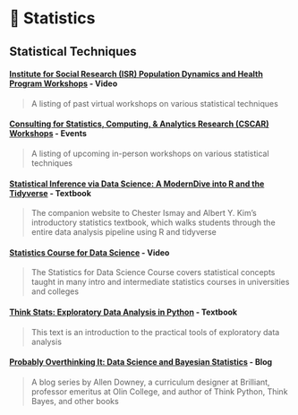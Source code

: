 # 🔢 Statistics

## Statistical Techniques

#### [**Institute for Social Research (ISR) Population Dynamics and Health Program Workshops**](https://pdhp.isr.umich.edu/workshops/past/) **- Video**

> A listing of past virtual workshops on various statistical techniques

#### [**Consulting for Statistics, Computing, & Analytics Research (CSCAR) Workshops**](https://cscar.research.umich.edu/events/category/workshops/) **- Events**

> A listing of upcoming in-person workshops on various statistical techniques

#### [**Statistical Inference via Data Science: A ModernDive into R and the Tidyverse**](https://moderndive.com/index.html) **- Textbook**

> The companion website to Chester Ismay and Albert Y. Kim's introductory statistics textbook, which walks students through the entire data analysis pipeline using R and tidyverse

#### [**Statistics Course for Data Science**](https://youtube.com/playlist?list=PLqzoL9-eJTNBZDG8jaNuhap1C9q6VHyVa&si=gZmsZ4IC8WBkzl4r) **- Video**

> The Statistics for Data Science Course covers statistical concepts taught in many intro and intermediate statistics courses in universities and colleges

#### [**Think Stats: Exploratory Data Analysis in Python**](https://greenteapress.com/thinkstats2/html/index.html) **- Textbook**

> This text is an introduction to the practical tools of exploratory data analysis

#### [**Probably Overthinking It: Data Science and Bayesian Statistics**](https://www.allendowney.com/blog/) **- Blog**

> A blog series by Allen Downey, a curriculum designer at Brilliant, professor emeritus at Olin College, and author of Think Python, Think Bayes, and other books
